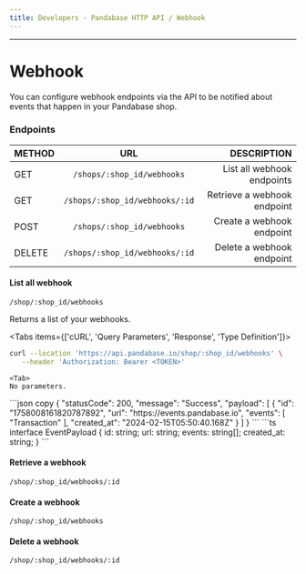 ```yaml
---
title: Developers - Pandabase HTTP API / Webhook
---
```



---

# Webhook

You can configure webhook endpoints via the API to be notified about events that
happen in your Pandabase shop.

### Endpoints

| METHOD |              URL               |                 DESCRIPTION |
| :----- | :----------------------------: | --------------------------: |
| GET    |   `/shops/:shop_id/webhooks`   |  List all webhook endpoints |
| GET    | `/shops/:shop_id/webhooks/:id` | Retrieve a webhook endpoint |
| POST   |   `/shops/:shop_id/webhooks`   |   Create a webhook endpoint |
| DELETE | `/shops/:shop_id/webhooks/:id` |   Delete a webhook endpoint |

#### List all webhook

`/shop/:shop_id/webhooks`

Returns a list of your webhooks.

  <Tabs items={['cURL', 'Query Parameters', 'Response', 'Type Definition']}>
  <Tab>
  ```sh copy
curl --location 'https://api.pandabase.io/shop/:shop_id/webhooks' \
     --header 'Authorization: Bearer <TOKEN>'
  ```
  </Tab>

    <Tab>
    No parameters.

  </Tab>
<Tab>
  ```json copy
{
    "statusCode": 200,
    "message": "Success",
    "payload": [
        {
            "id": "1758008161820787892",
            "url": "https://events.pandabase.io",
            "events": [
                "Transaction"
            ],
            "created_at": "2024-02-15T05:50:40.168Z"
        }
    ]
}
```
</Tab>
<Tab>
```ts
interface EventPayload {
    id: string;
    url: string;
    events: string[];
    created_at: string;
}
```
</Tab>
</Tabs>

#### Retrieve a webhook

`/shop/:shop_id/webhooks/:id`

#### Create a webhook

`/shop/:shop_id/webhooks`

#### Delete a webhook

`/shop/:shop_id/webhooks/:id`
